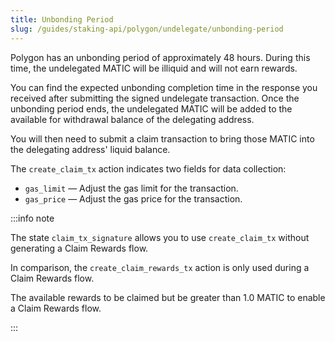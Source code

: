 ```yaml
---
title: Unbonding Period
slug: /guides/staking-api/polygon/undelegate/unbonding-period
---
```


Polygon has an unbonding period of approximately 48 hours. During this time, the undelegated MATIC will be illiquid and will not earn rewards.

You can find the expected unbonding completion time in the response you received after submitting the signed undelegate transaction.
Once the unbonding period ends, the undelegated MATIC will be added to the available for withdrawal balance of the delegating address.

You will then need to submit a claim transaction to bring those MATIC into the delegating address' liquid balance.

The `create_claim_tx` action indicates two fields for data collection:

- `gas_limit` &mdash; Adjust the gas limit for the transaction.
- `gas_price` &mdash; Adjust the gas price for the transaction.

:::info note

The state `claim_tx_signature` allows you to use `create_claim_tx` without generating a Claim Rewards flow.

In comparison, the `create_claim_rewards_tx` action is only used during a Claim Rewards flow.

The available rewards to be claimed but be greater than 1.0 MATIC to enable a Claim Rewards flow.

:::
